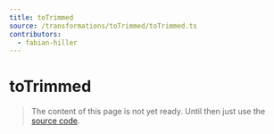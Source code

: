```yaml
---
title: toTrimmed
source: /transformations/toTrimmed/toTrimmed.ts
contributors:
  - fabian-hiller
---
```


# toTrimmed

> The content of this page is not yet ready. Until then just use the [source code](https://github.com/fabian-hiller/valibot/blob/main/library/src/transformations/toTrimmed/toTrimmed.ts).
